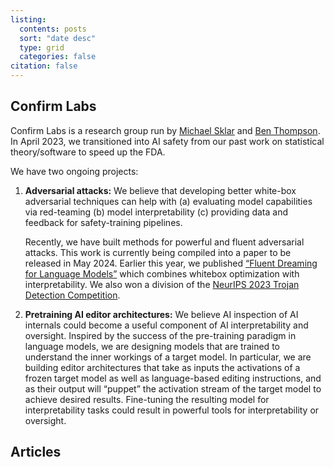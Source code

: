 ```yaml
---
listing:
  contents: posts
  sort: "date desc"
  type: grid
  categories: false
citation: false
---
```


## Confirm Labs

Confirm Labs is a research group run by [Michael Sklar](https://www.linkedin.com/in/michael-sklar/) and [Ben Thompson](https://tbenthompson.com). In April 2023, we transitioned into AI safety from our past work on statistical theory/software to speed up the FDA.

We have two ongoing projects: 

(1) **Adversarial attacks:** We believe that developing better white-box
adversarial techniques can help with (a) evaluating model capabilities via red-teaming (b) model interpretability (c) providing data and feedback for safety-training pipelines.

    Recently, we have built methods for powerful and
    fluent adversarial attacks. This work is currently being compiled into a paper
    to be released in May 2024. Earlier this year, we published ["Fluent Dreaming for
    Language Models"](https://arxiv.org/pdf/2402.01702) which combines whitebox
    optimization with interpretability. We also won a division of the [NeurIPS 2023
    Trojan Detection Competition](https://confirmlabs.org/posts/TDC2023).

(2) **Pretraining AI editor architectures:** We believe AI inspection of AI
internals could become a useful component of AI interpretability and oversight.
Inspired by the success of the pre-training paradigm in language models, we are
designing models that are trained to understand the inner workings of a target
model. In particular, we are building editor architectures that take as inputs
the activations of a frozen target model as well as language-based editing
instructions, and as their output will "puppet" the activation stream of the
target model to achieve desired results. Fine-tuning the resulting model for
interpretability tasks could result in powerful tools for interpretability or
oversight. 

## Articles
